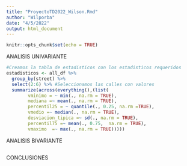 ```yaml
---
title: "ProyectoTD2022_Wilson.Rmd"
author: "Wilporba"
date: "4/5/2022"
output: html_document
---
```


```r
knitr::opts_chunk$set(echo = TRUE)
```

ANALISIS UNIVARIANTE

```r
#Creamos la tabla de estadisticos con los estadisticos requeridos
estadisticos <- all_df %>%
  group_by(street) %>%
  select(2:6) %>% #Seleccionamos las calles con valores
  summarize(across(everything(),(list(
        vminimo = ~ min(., na.rm = TRUE),
        mediana =~ mean(., na.rm = TRUE),
        percentil25 = ~ quantile(., 0.25, na.rm =TRUE),
        vmedio =~ median(., na.rm = TRUE),                
        desviacion_tipica =~ sd(., na.rm = TRUE),
        percentil75 =~ mean(., 0.75,  na.rm = TRUE),
        vmaximo  =~ max(., na.rm = TRUE)))))

```


ANALISIS BIVARIANTE

```r

```

CONCLUSIONES

